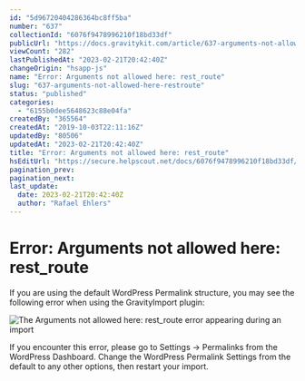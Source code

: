 ```yaml
---
id: "5d96720404286364bc8ff5ba"
number: "637"
collectionId: "6076f9478996210f18bd33df"
publicUrl: "https://docs.gravitykit.com/article/637-arguments-not-allowed-here-restroute"
viewCount: "282"
lastPublishedAt: "2023-02-21T20:42:40Z"
changeOrigin: "hsapp-js"
name: "Error: Arguments not allowed here: rest_route"
slug: "637-arguments-not-allowed-here-restroute"
status: "published"
categories: 
  - "6155b0dee5648623c88e04fa"
createdBy: "365564"
createdAt: "2019-10-03T22:11:16Z"
updatedBy: "80506"
updatedAt: "2023-02-21T20:42:40Z"
title: "Error: Arguments not allowed here: rest_route"
hsEditUrl: "https://secure.helpscout.net/docs/6076f9478996210f18bd33df/article/5d96720404286364bc8ff5ba"
pagination_prev: 
pagination_next: 
last_update:
  date: 2023-02-21T20:42:40Z
  author: "Rafael Ehlers"
---
```


# Error: Arguments not allowed here: rest_route

If you are using the default WordPress Permalink structure, you may see the following error when using the GravityImport plugin:

![The Arguments not allowed here: rest_route error appearing during an import](https://s3.amazonaws.com/helpscout.net/docs/assets/54c58489e4b051242988532c/images/5d96726204286364bc8ff5be/file-XA8DViqmJw.png)

If you encounter this error, please go to Settings -&gt; Permalinks from the WordPress Dashboard. Change the WordPress Permalink Settings from the default to any other options, then restart your import.